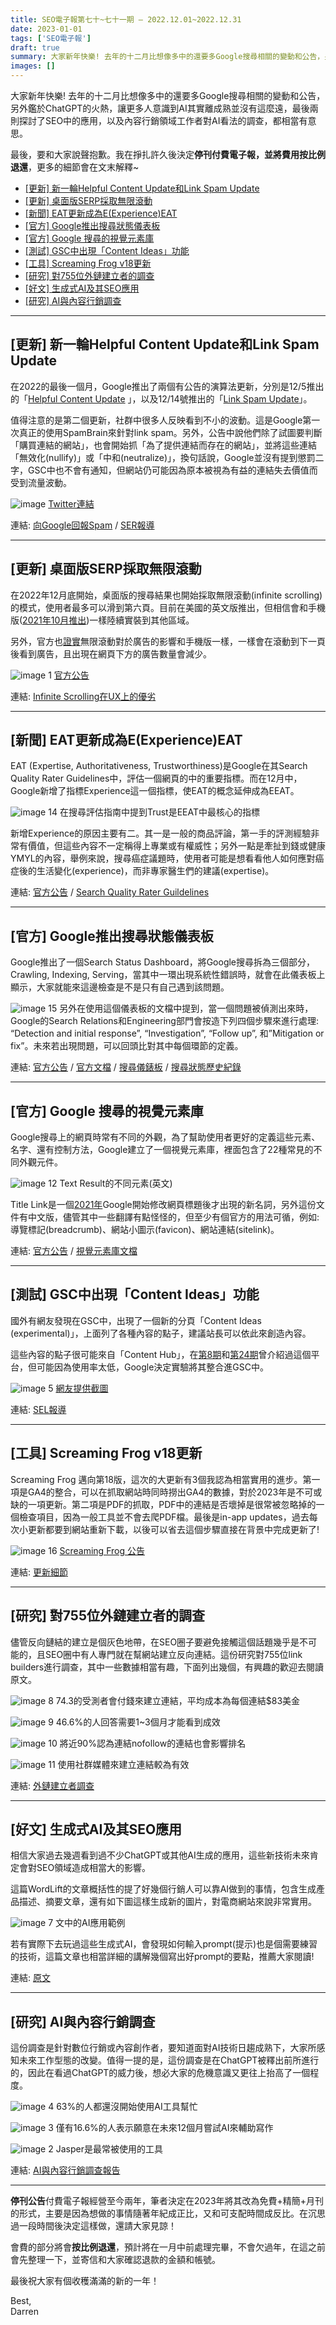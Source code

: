 ```yaml
---
title: SEO電子報第七十~七十一期 – 2022.12.01~2022.12.31
date: 2023-01-01
tags: ['SEO電子報']
draft: true
summary: 大家新年快樂! 去年的十二月比想像多中的還要多Google搜尋相關的變動和公告，另外鑑於ChatGPT的火熱，讓更多人意識到AI其實離成熟並沒有這麼遠，最後兩則探討了SEO中的應用，以及內容行銷領域工作者對AI看法的調查，都相當有意思。
images: []
---
```



大家新年快樂! 去年的十二月比想像多中的還要多Google搜尋相關的變動和公告，另外鑑於ChatGPT的火熱，讓更多人意識到AI其實離成熟並沒有這麼遠，最後兩則探討了SEO中的應用，以及內容行銷領域工作者對AI看法的調查，都相當有意思。

最後，要和大家說聲抱歉。我在掙扎許久後決定**停刊付費電子報，並將費用按比例退還**，更多的細節會在文末解釋\~

* [[更新] 新一輪Helpful Content Update和Link Spam Update](http://43.201.249.211/seo-newsletter-issue-70-71.html#toc-1)
* [[更新] 桌面版SERP採取無限滾動](http://43.201.249.211/seo-newsletter-issue-70-71.html#toc-2)
* [[新聞] EAT更新成為E(Experience)EAT](http://43.201.249.211/seo-newsletter-issue-70-71.html#toc-3)
* [[官方] Google推出搜尋狀態儀表板](http://43.201.249.211/seo-newsletter-issue-70-71.html#toc-4)
* [[官方] Google 搜尋的視覺元素庫](http://43.201.249.211/seo-newsletter-issue-70-71.html#toc-5)
* [[測試] GSC中出現「Content Ideas」功能](http://43.201.249.211/seo-newsletter-issue-70-71.html#toc-6)
* [[工具] Screaming Frog v18更新](http://43.201.249.211/seo-newsletter-issue-70-71.html#toc-7)
* [[研究] 對755位外鏈建立者的調查](http://43.201.249.211/seo-newsletter-issue-70-71.html#toc-8)
* [[好文] 生成式AI及其SEO應用](http://43.201.249.211/seo-newsletter-issue-70-71.html#toc-9)
* [[研究] AI與內容行銷調查](http://43.201.249.211/seo-newsletter-issue-70-71.html#toc-10)


---


## [更新] 新一輪Helpful Content Update和Link Spam Update

在2022的最後一個月，Google推出了兩個有公告的演算法更新，分別是12/5推出的「[Helpful Content Update](https://twitter.com/googlesearchc/status/1600171901669605376) 」，以及12/14號推出的「[Link Spam Update](https://developers.google.com/search/blog/2022/12/december-22-link-spam-update)」。

值得注意的是第二個更新，社群中很多人反映看到不小的波動。這是Google第一次真正的使用SpamBrain來針對link spam。另外，公告中說他們除了試圖要判斷「購買連結的網站」，也會開始抓「為了提供連結而存在的網站」，並將這些連結「無效化(nullify)」或「中和(neutralize)」，換句話說，Google並沒有提到懲罰二字，GSC中也不會有通知，但網站仍可能因為原本被視為有益的連結失去價值而受到流量波動。

![image](http://43.201.249.211/wp-content/uploads/2023/01/image.png)
[Twitter連結](https://twitter.com/searchliaison/status/1603125001309167616)

連結: [向Google回報Spam](https://developers.google.com/search/docs/advanced/guidelines/report-spam) / [SER報導](https://www.seroundtable.com/google-december-2022-link-spam-update-34574.html)


---


## [更新] 桌面版SERP採取無限滾動

在2022年12月底開始，桌面版的搜尋結果也開始採取無限滾動(infinite scrolling)的模式，使用者最多可以滑到第六頁。目前在美國的英文版推出，但相信會和手機版([2021年10月推出](http://43.201.249.211/seo-newsletter-issue-43.html#toc-1))一樣陸續實裝到其他區域。

另外，官方也[證實](https://twitter.com/adsliaison/status/1599892906835222528)無限滾動對於廣告的影響和手機版一樣，一樣會在滾動到下一頁後看到廣告，且出現在網頁下方的廣告數量會減少。

![image 1](http://43.201.249.211/wp-content/uploads/2023/01/image-1.png)
[官方公告](https://twitter.com/google/status/1599889522380120078)

連結: [Infinite Scrolling在UX上的優劣](http://43.201.249.211/seo-newsletter-issue-64.html#toc-5)


---


## [新聞] EAT更新成為E(Experience)EAT

EAT (Expertise, Authoritativeness, Trustworthiness)是Google在其Search Quality Rater Guidelines中，評估一個網頁的中的重要指標。而在12月中，Google新增了指標Experience這一個指標，使EAT的概念延伸成為EEAT。

![image 14](http://43.201.249.211/wp-content/uploads/2022/12/image-14-1024x533.png)
在搜尋評估指南中提到Trust是EEAT中最核心的指標

新增Experience的原因主要有二。其一是一般的商品評論，第一手的評測經驗非常有價值，但這些內容不一定稱得上專業或有權威性；另外一點是牽扯到錢或健康YMYL的內容，舉例來說，搜尋癌症議題時，使用者可能是想看看他人如何應對癌症後的生活變化(experience)，而非專家醫生們的建議(expertise)。

連結: [官方公告](https://developers.google.com/search/blog/2022/12/google-raters-guidelines-e-e-a-t) / [Search Quality Rater Guildelines](https://static.googleusercontent.com/media/guidelines.raterhub.com/en//searchqualityevaluatorguidelines.pdf)


---


## [官方] Google推出搜尋狀態儀表板

Google推出了一個Search Status Dashboard，將Google搜尋拆為三個部分，Crawling, Indexing, Serving，當其中一環出現系統性錯誤時，就會在此儀表板上顯示，大家就能來這邊檢查是不是只有自己遇到該問題。

![image 15](http://43.201.249.211/wp-content/uploads/2022/12/image-15-1024x394.png)
另外在使用這個儀表板的文檔中提到，當一個問題被偵測出來時，Google的Search Relations和Engineering部門會按造下列四個步驟來進行處理: “Detection and initial response”, “Investigation”, “Follow up”, 和”Mitigation or fix”。未來若出現問題，可以回頭比對其中每個環節的定義。

連結: [官方公告](https://developers.google.com/search/blog/2022/12/status-dashboard) / [官方文檔](https://developers.google.com/search/help/status-dashboard) / [搜尋儀錶板](https://status.search.google.com/) / [搜尋狀態歷史紀錄](https://status.search.google.com/summary)


---


## [官方] Google 搜尋的視覺元素庫

Google搜尋上的網頁時常有不同的外觀，為了幫助使用者更好的定義這些元素、名字、還有控制方法，Google建立了一個視覺元素庫，裡面包含了22種常見的不同外觀元件。

![image 12](http://43.201.249.211/wp-content/uploads/2022/12/image-12.png)
Text Result的不同元素(英文)

Title Link是一個[2021年](http://43.201.249.211/seo-newsletter-issue-42.html#toc-7)Google開始修改網頁標題後才出現的新名詞，另外這份文件有中文版，儘管其中一些翻譯有點怪怪的，但至少有個官方的用法可循，例如: 導覽標記(breadcrumb)、網站小圖示(favicon)、網站連結(sitelink)。

連結: [官方公告](https://developers.google.com/search/blog/2022/12/visual-elements) / [視覺元素庫文檔](https://developers.google.com/search/docs/appearance/visual-elements-gallery)


---


## [測試] GSC中出現「Content Ideas」功能

國外有網友發現在GSC中，出現了一個新的分頁「Content Ideas (experimental)」，上面列了各種內容的點子，建議站長可以依此來創造內容。

這些內容的點子很可能來自「Content Hub」，在[第8期](https://www.darrenhuang.com/seo-newsletter-issue-8.html#toc-8)和[第24期](http://43.201.249.211/seo-newsletter-issue-24.html#toc-1)曾介紹過這個平台，但可能因為使用率太低，Google決定實驗將其整合進GSC中。

![image 5](http://43.201.249.211/wp-content/uploads/2023/01/image-5-1024x544.png)
[網友提供截圖](https://seocommunity.social/@nicockier/109484660116631988)

連結: [SEL報導](https://searchengineland.com/content-ideas-may-be-coming-to-google-search-console-390244)


---


## [工具] Screaming Frog v18更新

Screaming Frog 邁向第18版，這次的大更新有3個我認為相當實用的進步。第一項是GA4的整合，可以在抓取網站時同時撈出GA4的數據，對於2023年是不可或缺的一項更新。第二項是PDF的抓取，PDF中的連結是否壞掉是很常被忽略掉的一個檢查項目，因為一般工具並不會去爬PDF檔。最後是in\-app updates，過去每次小更新都要到網站重新下載，以後可以省去這個步驟直接在背景中完成更新了!

![image 16](http://43.201.249.211/wp-content/uploads/2022/12/image-16.png)
[Screaming Frog 公告](https://twitter.com/screamingfrog/status/1599684424018571264)

  
連結: [更新細節](https://www.screamingfrog.co.uk/seo-spider-18/)


---


## [研究] 對755位外鏈建立者的調查

儘管反向鏈結的建立是個灰色地帶，在SEO圈子要避免接觸這個話題幾乎是不可能的，且SEO圈中有人專門就在幫網站建立反向連結。這份研究對755位link builders進行調查，其中一些數據相當有趣，下面列出幾個，有興趣的歡迎去閱讀原文。

![image 8](http://43.201.249.211/wp-content/uploads/2022/12/image-8.png)
74\.3的受測者會付錢來建立連結，平均成本為每個連結$83美金

![image 9](http://43.201.249.211/wp-content/uploads/2022/12/image-9.png)
46\.6%的人回答需要1\~3個月才能看到成效

![image 10](http://43.201.249.211/wp-content/uploads/2022/12/image-10.png)
將近90%認為連結nofollow的連結也會影響排名

![image 11](http://43.201.249.211/wp-content/uploads/2022/12/image-11.png)
使用社群媒體來建立連結較為有效

連結: [外鏈建立者調查](https://www.authorityhacker.com/link-building-survey/)


---


## [好文] 生成式AI及其SEO應用

相信大家過去幾週看到過不少ChatGPT或其他AI生成的應用，這些新技術未來肯定會對SEO領域造成相當大的影響。

這篇WordLift的文章概括性的提了好幾個行銷人可以靠AI做到的事情，包含生成產品描述、摘要文章，還有如下圖這樣生成新的圖片，對電商網站來說非常實用。

![image 7](http://43.201.249.211/wp-content/uploads/2022/12/image-7.png)
文中的AI應用範例

若有實際下去玩過這些生成式AI，會發現如何輸入prompt(提示)也是個需要練習的技術，這篇文章也相當詳細的講解幾個寫出好prompt的要點，推薦大家閱讀!

連結: [原文](https://wordlift.io/blog/en/generative-ai-for-seo/)


---


## [研究] AI與內容行銷調查

這份調查是針對數位行銷或內容創作者，要知道面對AI技術日趨成熟下，大家所感知未來工作型態的改變。值得一提的是，這份調查是在ChatGPT被釋出前所進行的，因此在看過ChatGPT的威力後，想必大家的危機意識又更往上抬高了一個程度。

![image 4](http://43.201.249.211/wp-content/uploads/2023/01/image-4-1024x385.png)
63%的人都還沒開始使用AI工具幫忙

![image 3](http://43.201.249.211/wp-content/uploads/2023/01/image-3-1024x379.png)
僅有16\.6%的人表示願意在未來12個月嘗試AI來輔助寫作

![image 2](http://43.201.249.211/wp-content/uploads/2023/01/image-2-1024x363.png)
Jasper是最常被使用的工具

連結: [AI與內容行銷調查報告](https://aira.net/future-of-ai-content-marketing/)


---

**停刊公告**付費電子報經營至今兩年，筆者決定在2023年將其改為免費\+精簡\+月刊的形式，主要是因為想做的事情隨著年紀成正比，又和可支配時間成反比。在沉思過一段時間後決定這樣做，還請大家見諒！   
  
會費的部分將會**按比例退還**，預計將在一月中前處理完畢，不會欠過年，在這之前會先整理一下，並寄信和大家確認退款的金額和帳號。  
  
最後祝大家有個收穫滿滿的新的一年！  
  
Best,  
Darren


